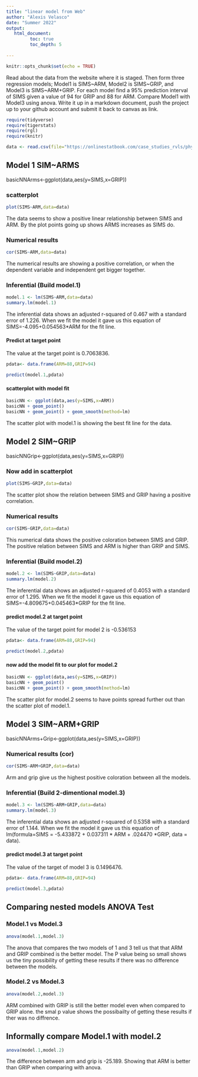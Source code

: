```yaml
---
title: "linear model from Web"
author: "Alexis Velasco"
date: "Summer 2022"
output:
   html_document:
         toc: true
         toc_depth: 5
        
---
```


```r
knitr::opts_chunk$set(echo = TRUE)
```

Read about the data from the website where it is staged.  Then form three regression models; Model1 is SIMS~ARM, Model2 is SIMS~GRIP, and Model3 is SIMS~ARM+GRIP. For each model find a 95% prediction interval of SIMS given a value of 94  for GRIP and 88 for ARM. Compare Model1 with Model3 using anova. Write it up in a markdown document, push the project up to your github account and submit it back to canvas as link. 

 


```r
require(tidyverse)
require(tigerstats)
require(rgl)
require(knitr)

```

```r
data <- read.csv(file="https://onlinestatbook.com/case_studies_rvls/physical_strength/data.txt",sep="",header=TRUE)  

```

## Model 1 SIM~ARMS

basicNNArms<-ggplot(data,aes(y=SIMS,x=GRIP))

### scatterplot

```r
plot(SIMS~ARM,data=data)
```

The data seems to show a positive linear relationship between SIMS and ARM. By the plot points going up shows ARMS increases as SIMS do.

### Numerical results

```r
cor(SIMS~ARM,data=data)
```

The numerical results are showing a positive correlation, or when the dependent variable and independent get bigger together. 



### Inferential  (Build model.1)

```r
model.1 <- lm(SIMS~ARM,data=data)
summary.lm(model.1)
```

The inferential data shows an adjusted r-squared of 0.467 with a standard error of 1.226. When we fit the model it gave us this equation of SIMS=-4.095+0.054563*ARM for the fit line. 

#### Predict at target point

The value at the target point  is 0.7063836. 

```r
pdata<- data.frame(ARM=88,GRIP=94)
```

```r
predict(model.1,pdata)
```

#### scatterplot with model fit
  
```r
basicNN <- ggplot(data,aes(y=SIMS,x=ARM))
basicNN + geom_point()
basicNN + geom_point() + geom_smooth(method=lm)
```
  
  The scatter plot with model.1 is showing the best fit line for the data.

## Model 2 SIM~GRIP

basicNNGrip<-ggplot(data,aes(y=SIMS,x=GRIP))

### Now add in scatterplot

```r
plot(SIMS~GRIP,data=data)
```

 The scatter plot show the relation between SIMS and GRIP having a positive correlation.
 
### Numerical results 

```r
cor(SIMS~GRIP,data=data)
```
 
 This numerical data shows the positive coloration between SIMS and GRIP. The positive relation between SIMS and ARM is  higher than GRIP and SIMS.
 
### Inferential  (Build model.2)
  
```r
model.2 <- lm(SIMS~GRIP,data=data)
summary.lm(model.2)
```

The inferential data shows an adjusted r-squared of 0.4053 with a standard error of 1.295. When we fit the model it gave us this equation of SIMS=-4.809675+0.045463*GRIP for the fit line.

#### predict model.2 at target point

The value of the target point for model 2 is -0.536153

```r
pdata<- data.frame(ARM=88,GRIP=94)
```

```r
predict(model.2,pdata)
```

#### now add the model fit to our plot for model.2
 
```r
basicNN <- ggplot(data,aes(y=SIMS,x=GRIP))
basicNN + geom_point()
basicNN + geom_point() + geom_smooth(method=lm)
```

The scatter plot for model.2 seems to have points spread further out than the scatter plot of model.1.

## Model 3 SIM~ARM+GRIP

basicNNArms+Grip<-ggplot(data,aes(y=SIMS,x=GRIP))

### Numerical results (cor)

```r
cor(SIMS~ARM+GRIP,data=data)
```

Arm and grip give us the highest positive coloration between all the models.
  
### Inferential  (Build 2-dimentional model.3)

```r
model.3 <- lm(SIMS~ARM+GRIP,data=data)
summary.lm(model.3)
```

The inferential data shows an adjusted r-squared of 0.5358 with a standard error of 1.144. When we fit the model it gave us this equation of
lm(formula=SIMS = -5.433872 + 0.037311 * ARM + .024470 *GRIP, data = data).

#### predict model.3 at target point
  
 The value of the target of model 3 is 0.1496476.  

```r
pdata<- data.frame(ARM=88,GRIP=94)
```

```r
predict(model.3,pdata)
```

## Comparing nested models ANOVA Test

### Model.1 vs Model.3

```r
anova(model.1,model.3)
```
The anova that compares the two models of 1 and 3 tell us that that ARM and GRIP combined is the better model. The P value being so small shows us the tiny possibility of getting these results if there was no difference between the models.

### Model.2 vs Model.3

```r
anova(model.2,model.3)
```

ARM combined with GRIP is still the better model even when compared to GRIP alone. the smal p value shows the possibailty of getting these results if ther was no diffrence. 

## Informally compare Model.1 with model.2

```r
anova(model.1,model.2)
```

The difference between arm and grip is -25.189. Showing that ARM is better than GRIP when comparing with anova. 
